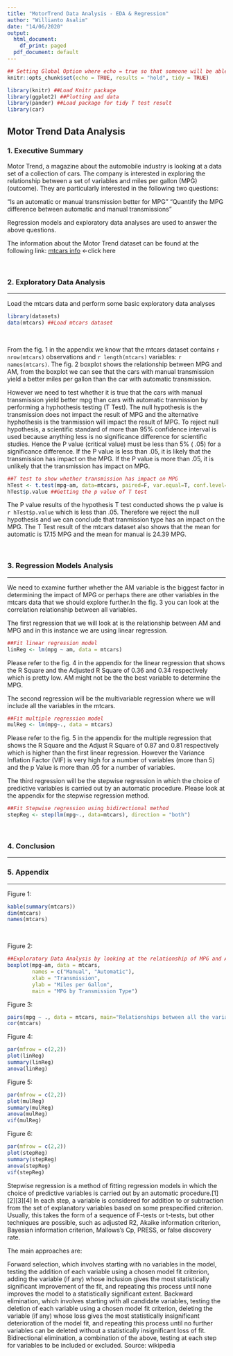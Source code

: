 ```yaml
---
title: "MotorTrend Data Analysis - EDA & Regression"
author: "Willianto Asalim"
date: "14/06/2020"
output:
  html_document:
    df_print: paged
  pdf_document: default
---
```


```r
## Setting Global Option where echo = true so that someone will be able to read the code and results.
knitr::opts_chunk$set(echo = TRUE, results = "hold", tidy = TRUE)
```

```r
library(knitr) ##Load Knitr package
library(ggplot2) ##Plotting and data
library(pander) ##Load package for tidy T test result
library(car)
```

## Motor Trend Data Analysis

### 1. Executive Summary

Motor Trend, a magazine about the automobile industry is looking at a data set of a collection of cars. The company is interested in exploring the relationship between a set of variables and miles per gallon (MPG) (outcome). They are particularly interested in the following two questions:

“Is an automatic or manual transmission better for MPG”
"Quantify the MPG difference between automatic and manual transmissions"

Regression models and exploratory data analyses are used to answer the above questions.

The information about the Motor Trend dataset can be found at the following link: [mtcars info](https://stat.ethz.ch/R-manual/R-devel/library/datasets/html/mtcars.html) <-click here

<br />


### 2. Exploratory Data Analysis
***
Load the mtcars data and perform some basic exploratory data analyses
```r
library(datasets)
data(mtcars) ##Load mtcars dataset
```
<br />

From the fig. 1 in the appendix we know that the mtcars dataset contains `r nrow(mtcars)` observations and `r length(mtcars)` variables: `r names(mtcars)`. The fig. 2 boxplot shows the relationship between MPG and AM, from the boxplot we can see that the cars with manual transmission yield a better miles per gallon than the car with automatic transmission.


However we need to test whether it is true that the cars with manual transmission yield better mpg than cars with automatic tranmission by performing a hyphothesis testing (T Test). The null hypothesis is the transmission does not impact the result of MPG and the alternative hyphothesis is the tranmission will impact the result of MPG. To reject null hypothesis, a scientific standard of more than 95% confidence interval is used because anything less is no significance difference for scientific studies. Hence the P value (critical value) must be less than 5% ( .05) for a significance difference. If the P value is less than .05, it is likely that the transmission has impact on the MPG. If the P value is more than .05, it is unlikely that the transmission has impact on MPG. 

```r
##T test to show whether transmission has impact on MPG
hTest <- t.test(mpg~am, data=mtcars, paired=F, var.equal=T, conf.level=0.95) 
hTest$p.value ##Getting the p value of T test 
```
The P value results of the hypothesis T test conducted shows the p value is `r hTest$p.value` which is less than .05. Therefore we reject the null hypothesis and we can conclude that tranmission type has an impact on the MPG. The T Test result of the mtcars dataset also shows that the mean for automatic is 17.15 MPG and the mean for manual is 24.39 MPG.

<br />

### 3. Regression Models Analysis
***
We need to examine further whether the AM variable is the biggest factor in determining the impact of MPG or perhaps there are other variables in the mtcars data that we should explore further.In the fig. 3 you can look at the correlation relationship between all variables.

The first regression that we will look at is the relationship between AM and MPG and in this instance we are using linear regression.

```r
##Fit linear regression model
linReg <- lm(mpg ~ am, data = mtcars)
```

Please refer to the fig. 4 in the appendix for the linear regression that shows the R Square and the Adjusted R Square of 0.36 and 0.34 respectively which is pretty low. AM might not be the the best variable to determine the MPG.

The second regression will be the multivariable regression where we will include all the variables in the mtcars.
```r
##Fit multiple regression model
mulReg <- lm(mpg~., data = mtcars)
```

Please refer to the fig. 5 in the appendix for the multiple regression that shows the R Square and the Adjust R Square of 0.87 and 0.81 respectively which is higher than the first linear regression. However the Variance Inflation Factor (VIF) is very high for a number of variables (more than 5) and the p Value is more than .05 for a number of variables.

The third regression will be the stepwise regression in which the choice of predictive variables is carried out by an automatic procedure. Please look at the appendix for the stepwise regression method.
```r
##Fit Stepwise regression using bidirectional method
stepReg <- step(lm(mpg~., data=mtcars), direction = "both")
```
<br />

### 4. Conclusion
***


### 5. Appendix

***
Figure 1:
```r
kable(summary(mtcars))
dim(mtcars)
names(mtcars)
```
<br />

Figure 2:
```r
##Exploratory Data Analysis by looking at the relationship of MPG and AM using boxplot
boxplot(mpg~am, data = mtcars,
        names = c("Manual", "Automatic"),
        xlab = "Transmission",
        ylab = "Miles per Gallon",
        main = "MPG by Transmission Type")
```

Figure 3: 
```r
pairs(mpg ~ ., data = mtcars, main="Relationships between all the variables")
cor(mtcars)
```

Figure 4:
```r
par(mfrow = c(2,2))
plot(linReg)
summary(linReg)
anova(linReg)
```

Figure 5:
```r
par(mfrow = c(2,2))
plot(mulReg)
summary(mulReg)
anova(mulReg)
vif(mulReg)
```

Figure 6:
```r
par(mfrow = c(2,2))
plot(stepReg)
summary(stepReg)
anova(stepReg)
vif(stepReg)
```

Stepwise regression is a method of fitting regression models in which the choice of predictive variables is carried out by an automatic procedure.[1][2][3][4] In each step, a variable is considered for addition to or subtraction from the set of explanatory variables based on some prespecified criterion. Usually, this takes the form of a sequence of F-tests or t-tests, but other techniques are possible, such as adjusted R2, Akaike information criterion, Bayesian information criterion, Mallows's Cp, PRESS, or false discovery rate.

The main approaches are:

Forward selection, which involves starting with no variables in the model, testing the addition of each variable using a chosen model fit criterion, adding the variable (if any) whose inclusion gives the most statistically significant improvement of the fit, and repeating this process until none improves the model to a statistically significant extent.
Backward elimination, which involves starting with all candidate variables, testing the deletion of each variable using a chosen model fit criterion, deleting the variable (if any) whose loss gives the most statistically insignificant deterioration of the model fit, and repeating this process until no further variables can be deleted without a statistically insignificant loss of fit.
Bidirectional elimination, a combination of the above, testing at each step for variables to be included or excluded.
Source: wikipedia
